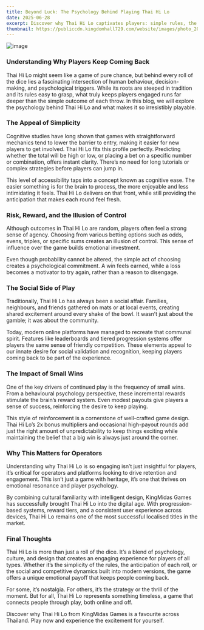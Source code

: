 ```yaml
---
title: Beyond Luck: The Psychology Behind Playing Thai Hi Lo
date: 2025-06-28
excerpt: Discover why Thai Hi Lo captivates players: simple rules, the illusion of control, and frequent small wins. KingMidas Games brings its social roots online, boosting retention through familiar, engaging play.
thumbnail: https://publiccdn.kingdomhall729.com/website/images/photo_2025-06-26_16-11-13.jpg
---
```


![image](https://publiccdn.kingdomhall729.com/website/images/photo_2025-06-26_16-11-13.jpg)

### **Understanding Why Players Keep Coming Back**
Thai Hi Lo might seem like a game of pure chance, but behind every roll of the dice lies a fascinating intersection of human behaviour, decision-making, and psychological triggers. While its roots are steeped in tradition and its rules easy to grasp, what truly keeps players engaged runs far deeper than the simple outcome of each throw. In this blog, we will explore the psychology behind Thai Hi Lo and what makes it so irresistibly playable.
<br>
### **The Appeal of Simplicity**
Cognitive studies have long shown that games with straightforward mechanics tend to lower the barrier to entry, making it easier for new players to get involved. Thai Hi Lo fits this profile perfectly. Predicting whether the total will be high or low, or placing a bet on a specific number or combination, offers instant clarity. There’s no need for long tutorials or complex strategies before players can jump in.

This level of accessibility taps into a concept known as cognitive ease. The easier something is for the brain to process, the more enjoyable and less intimidating it feels. Thai Hi Lo delivers on that front, while still providing the anticipation that makes each round feel fresh.
<br>
### **Risk, Reward, and the Illusion of Control**
Although outcomes in Thai Hi Lo are random, players often feel a strong sense of agency. Choosing from various betting options such as odds, evens, triples, or specific sums creates an illusion of control. This sense of influence over the game builds emotional investment.

Even though probability cannot be altered, the simple act of choosing creates a psychological commitment. A win feels earned, while a loss becomes a motivator to try again, rather than a reason to disengage.
<br>
### **The Social Side of Play**
Traditionally, Thai Hi Lo has always been a social affair. Families, neighbours, and friends gathered on mats or at local events, creating shared excitement around every shake of the bowl. It wasn’t just about the gamble; it was about the community.

Today, modern online platforms have managed to recreate that communal spirit. Features like leaderboards and tiered progression systems offer players the same sense of friendly competition. These elements appeal to our innate desire for social validation and recognition, keeping players coming back to be part of the experience.
<br>
### **The Impact of Small Wins**
One of the key drivers of continued play is the frequency of small wins. From a behavioural psychology perspective, these incremental rewards stimulate the brain’s reward system. Even modest payouts give players a sense of success, reinforcing the desire to keep playing.

This style of reinforcement is a cornerstone of well-crafted game design. Thai Hi Lo’s 2x bonus multipliers and occasional high-payout rounds add just the right amount of unpredictability to keep things exciting while maintaining the belief that a big win is always just around the corner.
<br>
### **Why This Matters for Operators**

Understanding why Thai Hi Lo is so engaging isn’t just insightful for players, it’s critical for operators and platforms looking to drive retention and engagement. This isn’t just a game with heritage, it’s one that thrives on emotional resonance and player psychology.

By combining cultural familiarity with intelligent design, KingMidas Games has successfully brought Thai Hi Lo into the digital age. With progression-based systems, reward tiers, and a consistent user experience across devices, Thai Hi Lo remains one of the most successful localised titles in the market.
<br>
### **Final Thoughts**

Thai Hi Lo is more than just a roll of the dice. It’s a blend of psychology, culture, and design that creates an engaging experience for players of all types. Whether it’s the simplicity of the rules, the anticipation of each roll, or the social and competitive dynamics built into modern versions, the game offers a unique emotional payoff that keeps people coming back.

For some, it’s nostalgia. For others, it’s the strategy or the thrill of the moment. But for all, Thai Hi Lo represents something timeless, a game that connects people through play, both online and off.

Discover why Thai Hi Lo from KingMidas Games is a favourite across Thailand. Play now and experience the excitement for yourself.
